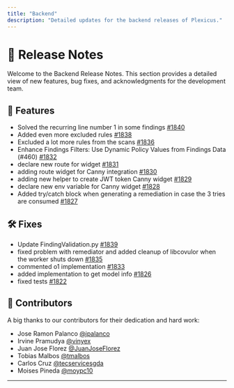 ```yaml
---
title: "Backend"
description: "Detailed updates for the backend releases of Plexicus."
---
```


# 🚀 Release Notes

Welcome to the Backend Release Notes. This section provides a detailed view of new features, bug fixes, and acknowledgments for the development team.

## 🌟 Features

- Solved the recurring line number 1 in some findings [#1840](https://github.com/plexicus/platform/commit/b5565d3b7e436741b71d5157605d05d90b8bf676)
- Added even more excluded rules [#1838](https://github.com/plexicus/platform/commit/99d22f99464078f5dce5543840412445bf17daba)
- Excluded a lot more rules from the scans [#1836](https://github.com/plexicus/platform/commit/adcb764b8a03e727ccddde6b0170d81210ce7760)
- Enhance Findings Filters: Use Dynamic Policy Values from Findings Data (#460) [#1832](https://github.com/plexicus/platform/commit/151fd46ad284d854cbc7d83c90988a8321f6f97b)
- declare new route for widget [#1831](https://github.com/plexicus/platform/commit/60c244d2beaf564bb27d79b58f2fddeddee98861)
- adding route widget for Canny integration [#1830](https://github.com/plexicus/platform/commit/7523b149f7a2a6b99542d5230b4de79243c23ef7)
- adding new helper to create JWT token Canny widget [#1829](https://github.com/plexicus/platform/commit/35e8eca30970ccd61e211fd37d8b0e21ce313025)
- declare new env variable for Canny widget [#1828](https://github.com/plexicus/platform/commit/38e56fdba59f4403edcfcc1256e32df7443d851a)
- Added try/catch block when generating a remediation in case the 3 tries are consumed [#1827](https://github.com/plexicus/platform/commit/de66a292faeed9c409b4fe09bd35378e9a3f4f2e)
## 🛠️ Fixes

- Update FindingValidation.py [#1839](https://github.com/plexicus/platform/commit/a55dffa839a5b25f21fb9c1d37fe0e56ef87abc7)
- fixed problem with remediator and added cleanup of libcovulor when the worker shuts down [#1835](https://github.com/plexicus/platform/commit/80ef4c9aa03c23d16a825ee3bebfbabcf1e689f6)
- commented o1 implementation [#1833](https://github.com/plexicus/platform/commit/ad20092fce042be09dd9d332f2137c2949828723)
- added implementation to get model info [#1826](https://github.com/plexicus/platform/commit/cc1a865a74d9cd07d36d39432a54cd7176f0c4e5)
- fixed tests [#1822](https://github.com/plexicus/platform/commit/e6bf115e3682bcaad492bd28a4965037d09f90c2)
## 👤 Contributors

A big thanks to our contributors for their dedication and hard work:

- Jose Ramon Palanco [@jpalanco](https://github.com/jpalanco)
- Irvine Pramudya [@vinyex](https://github.com/vinyex)
- Juan Jose Florez [@JuanJoseFlorez](https://github.com/JuanJoseFlorez)
- Tobias Malbos [@tmalbos](https://github.com/tmalbos)
- Carlos Cruz [@tecservicesgda](https://github.com/tecservicesgda)
- Moises Pineda [@moypc10](https://github.com/moypc10)

---
